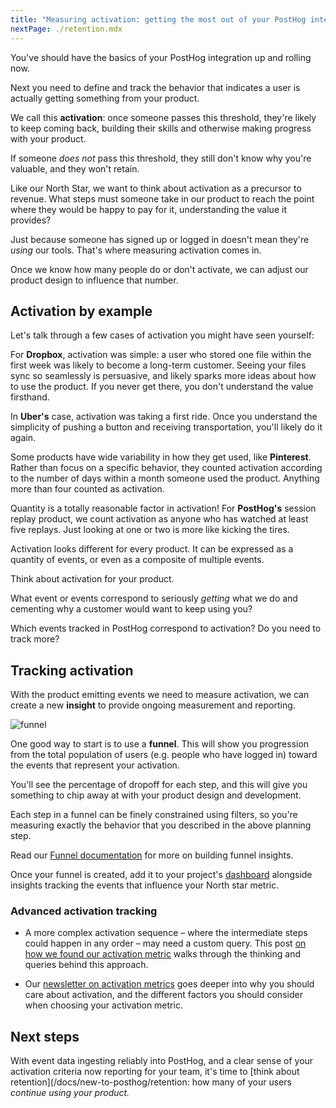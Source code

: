 ```yaml
---
title: "Measuring activation: getting the most out of your PostHog integration"
nextPage: ./retention.mdx
---
```



<AnalyticsPlannerTip />

You've should have the basics of your PostHog integration up and rolling now.

Next you need to define and track the behavior that indicates a user is actually getting something from your product.

We call this **activation**: once someone passes this threshold, they're likely to keep coming back, building their skills and otherwise making progress with your product. 

If someone *does not* pass this threshold, they still don't know why you're valuable, and they won't retain.

Like our North Star, we want to think about activation as a precursor to revenue. What steps must someone take in our product to reach the point where they would be happy to pay for it, understanding the value it provides?

Just because someone has signed up or logged in doesn't mean they're *using* our tools. That's where measuring activation comes in.

Once we know how many people do or don't activate, we can adjust our product design to influence that number.

## Activation by example

Let's talk through a few cases of activation you might have seen yourself:

For **Dropbox**, activation was simple: a user who stored one file within the first week was likely to become a long-term customer. Seeing your files sync so seamlessly is persuasive, and likely sparks more ideas about how to use the product. If you never get there, you don't understand the value firsthand.

In **Uber's** case, activation was taking a first ride. Once you understand the simplicity of pushing a button and receiving transportation, you'll likely do it again.

Some products have wide variability in how they get used, like **Pinterest**. Rather than focus on a specific behavior, they counted activation according to the number of days within a month someone used the product. Anything more than four counted as activation.

Quantity is a totally reasonable factor in activation! For **PostHog's** session replay product, we count activation as anyone who has watched at least five replays. Just looking at one or two is more like kicking the tires.

Activation looks different for every product. It can be expressed as a quantity of events, or even as a composite of multiple events.

<Admonition icon="IconPencil" title="Activation planning">

Think about activation for your product. 

What event or events correspond to seriously *getting* what we do and cementing why a customer would want to keep using you?

Which events tracked in PostHog correspond to activation? Do you need to track more?

</Admonition>

## Tracking activation

With the product emitting events we need to measure activation, we can create a new **insight** to provide ongoing measurement and reporting.  

![funnel](https://res.cloudinary.com/dmukukwp6/image/upload/funnel_aa53c78746.png)

One good way to start is to use a **funnel**. This will show you progression from the total population of users (e.g. people who have logged in) toward the events that represent your activation. 

You'll see the percentage of dropoff for each step, and this will give you something to chip away at with your product design and development.

Each step in a funnel can be finely constrained using filters, so you're measuring exactly the behavior that you described in the above planning step.

Read our [Funnel documentation](/docs/product-analytics/funnels) for more on building funnel insights. 

Once your funnel is created, add it to your project's [dashboard](/docs/product-analytics/dashboards) alongside insights tracking the events that influence your North star metric.

### Advanced activation tracking

- A more complex activation sequence – where the intermediate steps could happen in any order – may need a custom query. This post [on how we found our activation metric](product-engineers/activation-metrics) walks through the thinking and queries behind this approach.

- Our [newsletter on activation metrics](/newsletter/wtf-is-activation) goes deeper into why you should care about activation, and the different factors you should consider when choosing your activation metric.

## Next steps

With event data ingesting reliably into PostHog, and a clear sense of your activation criteria now reporting for your team, it's time to [think about retention](/docs/new-to-posthog/retention: how many of your users *continue using your product.*